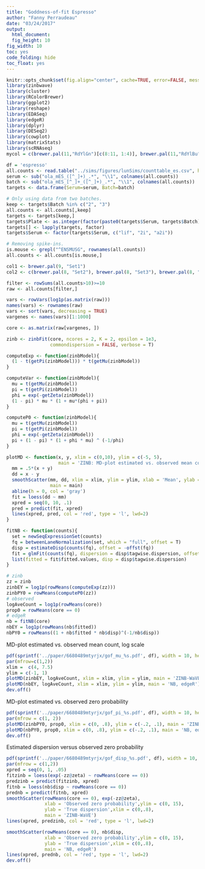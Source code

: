```yaml
---
title: "Goddness-of-fit Espresso"
author: "Fanny Perraudeau"
date: "03/24/2017"
output: 
  html_document: 
  fig_height: 10
fig_width: 10
toc: yes
code_folding: hide
toc_float: yes
---
```

```r
knitr::opts_chunk$set(fig.align="center", cache=TRUE, error=FALSE, message=FALSE, warning=TRUE, fig.width=6, fig.height=6)
library(zinbwave)
library(cluster)
library(RColorBrewer)
library(ggplot2)
library(reshape)
library(EDASeq)
library(edgeR)
library(dplyr)
library(DESeq2)
library(cowplot)
library(matrixStats)
library(scRNAseq)
mycol = c(brewer.pal(11,"RdYlGn")[c(8:11, 1:4)], brewer.pal(11,"RdYlBu")[8:11])
```


```r
df = 'espresso'
all.counts <- read.table("../sims/figures/lunSims/counttable_es.csv", header=TRUE, row.names=1, colClasses=c("character", rep("integer", 704)))
serum <- sub("ola_mES_([^_]+)_.*", "\\1", colnames(all.counts))
batch <- sub("ola_mES_[^_]+_([^_]+)_.*", "\\1", colnames(all.counts))
targets <- data.frame(Serum=serum, Batch=batch)

# Only using data from two batches.
keep <- targets$Batch %in% c("2", "3")
all.counts <- all.counts[,keep]
targets <- targets[keep,]
targets$Plate <- as.integer(factor(paste0(targets$Serum, targets$Batch)))
targets[] <- lapply(targets, factor)
targets$Serum <- factor(targets$Serum, c("lif", "2i", "a2i"))

# Removing spike-ins.
is.mouse <- grepl("^ENSMUSG", rownames(all.counts))
all.counts <- all.counts[is.mouse,]

col1 <- brewer.pal(9, "Set1")
col2 <- c(brewer.pal(8, "Set2"), brewer.pal(8, "Set3"), brewer.pal(8, "Set1"))

filter <- rowSums(all.counts>10)>=10
raw <- all.counts[filter,]

vars <- rowVars(log1p(as.matrix(raw)))
names(vars) <- rownames(raw)
vars <- sort(vars, decreasing = TRUE)
vargenes <- names(vars)[1:1000]

core <- as.matrix(raw[vargenes, ])
```

```r
zinb <- zinbFit(core, ncores = 2, K = 2, epsilon = 1e3, 
                commondispersion = FALSE, verbose = T)
```

```r
computeExp <- function(zinbModel){
  (1 - t(getPi(zinbModel))) * t(getMu(zinbModel))
}

computeVar <- function(zinbModel){
  mu = t(getMu(zinbModel))
  pi = t(getPi(zinbModel))
  phi = exp(-getZeta(zinbModel))
  (1 - pi) * mu * (1 + mu*(phi + pi))
}

computeP0 <- function(zinbModel){
  mu = t(getMu(zinbModel))
  pi = t(getPi(zinbModel))
  phi = exp(-getZeta(zinbModel))
  pi + (1 - pi) * (1 + phi * mu) ^ (-1/phi)
}

plotMD <- function(x, y, xlim = c(0,10), ylim = c(-5, 5),
                   main = 'ZINB: MD-plot estimated vs. observed mean count, log scale'){
  mm = .5*(x + y)
  dd = x - y
  smoothScatter(mm, dd, xlim = xlim, ylim = ylim, xlab = 'Mean', ylab = 'Difference',
                main = main)
  abline(h = 0, col = 'gray')
  fit = loess(dd ~ mm)
  xpred = seq(0, 10, .1)
  pred = predict(fit, xpred)
  lines(xpred, pred, col = 'red', type = 'l', lwd=2)
}

fitNB <- function(counts){
  set = newSeqExpressionSet(counts)
  fq = betweenLaneNormalization(set, which = "full", offset = T)
  disp = estimateDisp(counts(fq), offset = -offst(fq)) 
  fit = glmFit(counts(fq), dispersion = disp$tagwise.dispersion, offset = -offst(fq))
  list(fitted = fit$fitted.values, disp = disp$tagwise.dispersion)
}
```

```r
# zinb
zz = zinb
zinbEY = log1p(rowMeans(computeExp(zz)))
zinbPY0 = rowMeans(computeP0(zz))
# observed
logAveCount = log1p(rowMeans(core))
prop0 = rowMeans(core == 0)
# edgeR
nb = fitNB(core)
nbEY = log1p(rowMeans(nb$fitted))
nbPY0 = rowMeans((1 + nb$fitted * nb$disp)^(-1/nb$disp))
```

MD-plot estimated vs. observed mean count, log scale
```r
pdf(sprintf('../paper/6680489mtyrjx/gof_mu_%s.pdf', df), width = 10, height = 5)
par(mfrow=c(1,2))
xlim =  c(4, 7.5)
ylim = c(-1, 1)
plotMD(zinbEY, logAveCount, xlim = xlim, ylim = ylim, main = 'ZINB-WaVE')
plotMD(nbEY, logAveCount, xlim = xlim, ylim = ylim, main = 'NB, edgeR')
dev.off()
```

MD-plot estimated vs. observed zero probability
```r
pdf(sprintf('../paper/6680489mtyrjx/gof_pi_%s.pdf', df), width = 10, height = 5)
par(mfrow = c(1, 2))
plotMD(zinbPY0, prop0, xlim = c(0, .8), ylim = c(-.2, .1), main = 'ZINB-WaVE')
plotMD(nbPY0, prop0, xlim = c(0, .8), ylim = c(-.2, .1), main = 'NB, edgeR')
dev.off()
```

Estimated dispersion versus observed zero probability
```r
pdf(sprintf('../paper/6680489mtyrjx/gof_disp_%s.pdf', df), width = 10, height = 5)
par(mfrow = c(1,2))
xpred = seq(0, 1, .05)
fitzinb = loess(exp(-zz@zeta) ~ rowMeans(core == 0))
predzinb = predict(fitzinb, xpred)
fitnb = loess(nb$disp ~ rowMeans(core == 0))
prednb = predict(fitnb, xpred)
smoothScatter(rowMeans(core == 0), exp(-zz@zeta),
              xlab = 'Observed zero probability',ylim = c(0, 15),
              ylab = 'True dispersion',xlim = c(0,.8), 
              main = 'ZINB-WaVE')
lines(xpred, predzinb, col = 'red', type = 'l', lwd=2)

smoothScatter(rowMeans(core == 0), nb$disp,
              xlab = 'Observed zero probability',ylim = c(0, 15),
              ylab = 'True dispersion',xlim = c(0,.8), 
              main = 'NB, edgeR')
lines(xpred, prednb, col = 'red', type = 'l', lwd=2)
dev.off()
```


